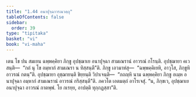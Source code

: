 ```yaml
---
title: "1.44 อนาปุจฺฉาวรณวตฺถุ"
tableOfContents: false
sidebar:
  order: 39
type: "tipitaka"
basket: "vi"
book: "vi-maha"
---
```



<DynamicBreadcrumb />

<Division number="108" book="vi-maha">

<Paragraph number="479" book="vi-maha">
เตน โข ปน สมเยน ฉพฺพคฺคิยา ภิกฺขู อุปชฺฌาเย อนาปุจฺฉา สามเณรานํ อาวรณํ กโรนฺติ. อุปชฺฌายา คเวสนฺติ—  “กถํ นุ โข อมฺหากํ สามเณรา น ทิสฺสนฺตี”ติ. ภิกฺขู เอวมาหํสุ—  “ฉพฺพคฺคิเยหิ, อาวุโส, ภิกฺขูหิ อาวรณํ กตนฺ”ติ. อุปชฺฌายา อุชฺฌายนฺติ ขิยฺยนฺติ วิปาเจนฺติ—  “กถญฺหิ นาม ฉพฺพคฺคิยา ภิกฺขู อเมฺห อนาปุจฺฉา อมฺหากํ สามเณรานํ อาวรณํ กริสฺสนฺตี”ติ. ภควโต เอตมตฺถํ อาโรเจสุํ. “น, ภิกฺขเว, อุปชฺฌาเย อนาปุจฺฉา อาวรณํ กาตพฺพํ. โย กเรยฺย, อาปตฺติ ทุกฺกฏสฺสา”ติ.
</Paragraph>
</Division>